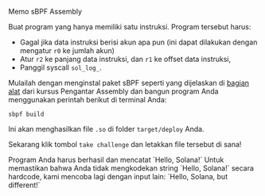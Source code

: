 
<ChallengeTitle>Memo sBPF Assembly</ChallengeTitle>

Buat program yang hanya memiliki satu instruksi. Program tersebut harus:
- Gagal jika data instruksi berisi akun apa pun (ini dapat dilakukan dengan mengatur `r0` ke jumlah akun)
- Atur `r2` ke panjang data instruksi, dan `r1` ke offset data instruksi, 
- Panggil syscall `sol_log_`.

Mulailah dengan menginstal paket sBPF seperti yang dijelaskan di [bagian alat](/id/courses/introduction-to-assembly/tooling) dari kursus Pengantar Assembly dan bangun program Anda menggunakan perintah berikut di terminal Anda:

```
sbpf build
```

Ini akan menghasilkan file `.so` di folder `target/deploy` Anda.

Sekarang klik tombol `take challenge` dan letakkan file tersebut di sana!

<RequirementList>
  <Requirement title="Tantangan 1: Menguji Memo">
    Program Anda harus berhasil dan mencatat `Hello, Solana!`
  </Requirement>

  <Requirement title="Tantangan 2: Menguji Memo dengan Input Berbeda">
    Untuk memastikan bahwa Anda tidak mengkodekan string `Hello, Solana!` secara hardcode, kami mencoba lagi dengan input lain: `Hello, Solana, but different!`
  </Requirement>
</RequirementList>
